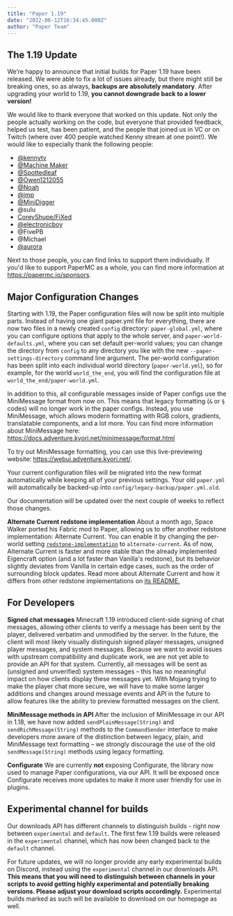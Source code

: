 ```yaml
---
title: "Paper 1.19"
date: "2022-06-12T16:34:45.000Z"
author: "Paper Team"
---
```


## The 1.19 Update

We’re happy to announce that initial builds for Paper 1.19 have been released. We were able to fix a lot of issues already, but there might still be breaking ones, so as always, **backups are absolutely mandatory**. After upgrading your world to 1.19, **you cannot downgrade back to a lower version!**

We would like to thank everyone that worked on this update. Not only the people actually working on the code, but everyone that provided feedback, helped us test, has been patient, and the people that joined us in VC or on Twitch (where over 400 people watched Kenny stream at one point!). We would like to especially thank the following people:

- [@kennytv](https://github.com/sponsors/kennytv)
- [@Machine Maker](https://github.com/sponsors/Machine-Maker)
- [@Spottedleaf](https://www.patreon.com/Spottedleaf)
- [@Owen1212055](https://github.com/sponsors/Owen1212055)
- [@Noah](https://github.com/sponsors/NoahvdAa)
- [@jmp](https://github.com/sponsors/jpenilla/)
- [@MiniDigger](https://github.com/sponsors/MiniDigger)
- @sulu
- [CoreyShupe/FiXed](https://github.com/CoreyShupe)
- [@electronicboy](https://paypal.me/ShaneFreeder)
- @FivePB
- @Michael
- [@aurora](https://github.com/sponsors/aurorasmiles)

Next to those people, you can find links to support them individually. If you'd like to support PaperMC as a whole, you can find more information at https://papermc.io/sponsors.

## Major Configuration Changes

Starting with 1.19, the Paper configuration files will now be split into multiple parts. Instead of having one giant paper.yml file for everything, there are now two files in a newly created `config` directory: `paper-global.yml`, where you can configure options that apply to the whole server, and `paper-world-defaults.yml`, where you can set default per-world values; you can change the directory from `config` to any directory you like with the new `--paper-settings-directory` command line argument. The per-world configuration has been split into each individual world directory (`paper-world.yml`), so for example, for the world `world_the_end`, you will find the configuration file at `world_the_end/paper-world.yml`.

In addition to this, all configurable messages inside of Paper configs use the MiniMessage format from now on. This means that legacy formatting (`&` or `§` codes) will no longer work in the paper configs. Instead, you use MiniMessage, which allows modern formatting with RGB colors, gradients, translatable components, and a lot more. You can find more information about MiniMessage here: https://docs.adventure.kyori.net/minimessage/format.html

To try out MiniMessage formatting, you can use this live-previewing website: https://webui.adventure.kyori.net/.

Your current configuration files will be migrated into the new format automatically while keeping all of your previous settings. Your old `paper.yml` will automatically be backed-up into `config/legacy-backup/paper.yml.old`.

Our documentation will be updated over the next couple of weeks to reflect those changes.

**Alternate Current redstone implementation**
About a month ago, Space Walker ported his Fabric mod to Paper, allowing us to offer another redstone implementation: Alternate Current. You can enable it by changing the per-world setting [`redstone-implementation`](https://docs.papermc.io/paper/reference/paper-per-world-configuration#redstone-implementation) to `alternate-current`. As of now, Alternate Current is faster and more stable than the already implemented Eigencraft option (and a lot faster than Vanilla's redstone), but its behavior slightly deviates from Vanilla in certain edge cases, such as the order of surrounding block updates. Read more about Alternate Current and how it differs from other redstone implementations on [its README.](https://github.com/SpaceWalkerRS/alternate-current/blob/main/README.md)

## For Developers

**Signed chat messages**
Minecraft 1.19 introduced client-side signing of chat messages, allowing other clients to verify a message has been sent by the player, delivered verbatim and unmodified by the server. In the future, the client will most likely visually distinguish signed player messages, unsigned player messages, and system messages. Because we want to avoid issues with upstream compatibility and duplicate work, we are not yet able to provide an API for that system. Currently, all messages will be sent as (unsigned and unverified) system messages – this has no meaningful impact on how clients display these messages yet. With Mojang trying to make the player chat more secure, we will have to make some larger additions and changes around message events and API in the future to allow features like the ability to preview formatted messages on the client.

**MiniMessage methods in API**
After the inclusion of MiniMessage in our API in 1.18, we have now added `sendPlainMessage(String)` and `sendRichMessage(String)` methods to the `CommandSender` interface to make developers more aware of the distinction between legacy, plain, and MiniMessage text formatting – we strongly discourage the use of the old `sendMessage(String)` methods using legacy formatting.

**Configurate**
We are currently **not** exposing Configurate, the library now used to manage Paper configurations, via our API. It will be exposed once Configurate receives more updates to make it more user friendly for use in plugins.

## Experimental channel for builds

Our downloads API has different channels to distinguish builds - right now between `experimental` and `default`. The first few 1.19 builds were released in the `experimental` channel, which has now been changed back to the `default` channel.

For future updates, we will no longer provide any early experimental builds on Discord, instead using the `experimental` channel in our downloads API. **This means that you will need to distinguish between channels in your scripts to avoid getting highly experimental and potentially breaking versions. Please adjust your download scripts accordingly.** Experimental builds marked as such will be available to download on our homepage as well.
